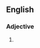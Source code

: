 ==English==

===Adjective===
{{head|en|adjective superlative form}}

# {{en-superlative of|draughty}}